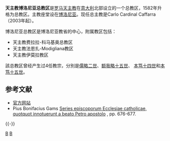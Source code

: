 {{noteTA
|T=zh-hans:天主教博洛尼亚总教区; zh-hk:天主教波隆那總教區; zh-tw:天主教波隆那總教區;
|1=zh-hans:博洛尼亚; zh-hk:波隆那; zh-tw:波隆那;
}}
'''天主教博洛尼亚总教区'''是[[罗马天主教|罗马天主教]]在[[意大利|意大利]]北部设立的一个总教区，1582年升格为总教区。主教座堂设在[[博洛尼亚|博洛尼亚]]。现任总主教是Carlo Cardinal Caffarra（2003年起）。 

博洛尼亚总教区是博洛尼亚教省的中心，附属教区包括：
* 天主教费拉拉-科马基奥总教区 
* 天主教法恩扎-Modigliana教区 
* 天主教伊莫拉教区

該总教区曾经产生过4任教宗，分別是[[儒略二世|儒略二世]]、[[额我略十五世|额我略十五世]]、 [[本笃十四世|本笃十四世]]和[[本笃十五世|本笃十五世]]。 

== 参考文献 ==
* [https://web.archive.org/web/20060221082721/http://www.bologna.chiesacattolica.it/ 官方网站] {{it icon}}
* Pius Bonifacius Gams [http://www.wbc.poznan.pl/dlibra/docmetadata?id=65154&dirds=1&tab=1 Series episcoporum Ecclesiae catholicae, quotquot innotuerunt a beato Petro apostolo] {{Wayback|url=http://www.wbc.poznan.pl/dlibra/docmetadata?id=65154&dirds=1&tab=1 |date=20190812020006 }}, pp. 676-677.

{{-}}
{{意大利天主教教區}}

[[Category:天主教总教区|B]]
[[Category:意大利天主教教区|B]]